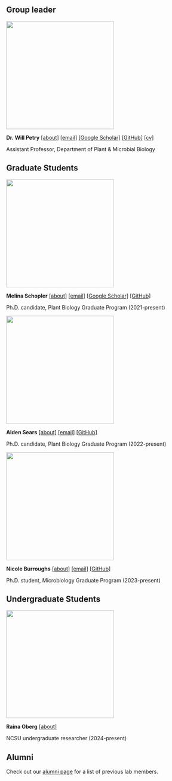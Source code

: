## Group leader

[![](people/petry-w/avatar.jpeg){fig-align="left" width="3in"}](people/petry-w/about.qmd)

**Dr. Will Petry** [\[about\]](people/petry-w/about.qmd) [\[email\]](mailto:wpetry@ncsu.edu) [\[Google Scholar\]](https://scholar.google.com/citations?user=npE9NiAAAAAJ) [\[GitHub\]](https://github.com/wpetry) [\[cv\]](people/petry-w/cv.pdf)

Assistant Professor, Department of Plant & Microbial Biology

## Graduate Students

[![](people/schopler-m/avatar.jpg){fig-align="left" width="3in"}](people/schopler-m/about.qmd)

**Melina Schopler** [\[about\]](people/schopler-m/about.qmd) [\[email\]](mailto:mckeighr@ncsu.edu) [\[Google Scholar\]](https://scholar.google.ch/citations?user=zLPPlQkAAAAJ) [\[GitHub\]](https://github.com/mkeighron)

Ph.D. candidate, Plant Biology Graduate Program (2021-present)

[![](people/sears-a/avatar.jpg){fig-align="left" width="3in"}](people/sears-a/about.qmd)

**Alden Sears** [\[about\]](people/sears-a/about.qmd) [\[email\]](mailto:arsears3@ncsu.edu) [\[GitHub\]](https://github.com/AldenSears)

Ph.D. candidate, Plant Biology Graduate Program (2022-present)

[![](people/burroughs-n/avatar.jpg){fig-align="left" width="3in"}](people/burroughs-n/about.qmd)

**Nicole Burroughs** [\[about\]](people/burroughs-n/about.qmd) [\[email\]](mailto:nlesch@ncsu.edu) [\[GitHub\]](https://github.com/nlesch)

Ph.D. student, Microbiology Graduate Program (2023-present)

## Undergraduate Students

![](people/oberg-r/avatar.jpg){fig-align="left" width="3in"}

**Raina Oberg** [\[about\]](people/oberg-r.html)

NCSU undergraduate researcher (2024-present)

## Alumni

Check out our [alumni page](alumni.qmd) for a list of previous lab members.

